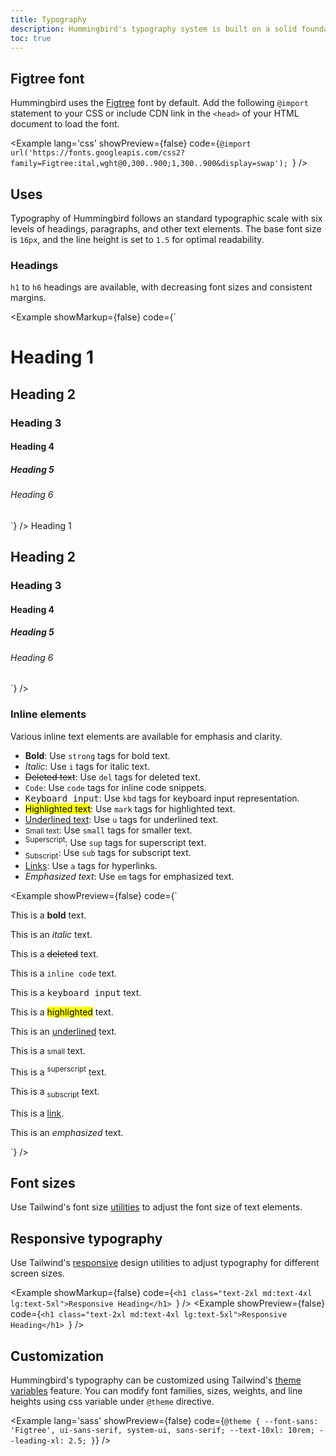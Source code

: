 ```yaml
---
title: Typography
description: Hummingbird's typography system is built on a solid foundation of sensible defaults, with a focus on readability and usability.
toc: true
---
```


## Figtree font

Hummingbird uses the [Figtree](https://fonts.google.com/specimen/Figtree) font by default. Add the following `@import` statement to your CSS or include CDN link in the `<head>` of your HTML document to load the font.

<Example lang='css' showPreview={false}
  code={`@import url('https://fonts.googleapis.com/css2?family=Figtree:ital,wght@0,300..900;1,300..900&display=swap');
`} />

## Uses

Typography of Hummingbird follows an standard typographic scale with six levels of headings, paragraphs, and other text elements. The base font size is `16px`, and the line height is set to `1.5` for optimal readability.

### Headings

`h1` to `h6` headings are available, with decreasing font sizes and consistent margins.

<Example showMarkup={false} code={`<h1>Heading 1</h1>
<h2>Heading 2</h2>
<h3>Heading 3</h3>
<h4>Heading 4</h4>
<h5>Heading 5</h5>
<h6>Heading 6</h6>
`} />
<Example showPreview={false} code={`<h1>Heading 1</h1>
<h2>Heading 2</h2>
<h3>Heading 3</h3>
<h4>Heading 4</h4>
<h5>Heading 5</h5>
<h6>Heading 6</h6>
`} />

### Inline elements

Various inline text elements are available for emphasis and clarity.

- **Bold**: Use `strong` tags for bold text.
- *Italic*: Use `i` tags for italic text.
- <del>Deleted text</del>: Use `del` tags for deleted text.
- `Code`: Use `code` tags for inline code snippets.
- <kbd>Keyboard input</kbd>: Use `kbd` tags for keyboard input representation.
- <mark>Highlighted text</mark>: Use `mark` tags for highlighted text.
- <u>Underlined text</u>: Use `u` tags for underlined text.
- <small>Small text</small>: Use `small` tags for smaller text.
- <sup>Superscript</sup>: Use `sup` tags for superscript text.
- <sub>Subscript</sub>: Use `sub` tags for subscript text.
- <a href="#">Links</a>: Use `a` tags for hyperlinks.
- <em>Emphasized text</em>: Use `em` tags for emphasized text.

<Example showPreview={false} code={`<p>This is a <strong>bold</strong> text.</p>
  <p>This is an <i>italic</i> text.</p>
  <p>This is a <del>deleted</del> text.</p>
  <p>This is a <code>inline code</code> text.</p>
  <p>This is a <kbd>keyboard input</kbd> text.</p>
  <p>This is a <mark>highlighted</mark> text.</p>
  <p>This is an <u>underlined</u> text.</p>
  <p>This is a <small>small</small> text.</p>
  <p>This is a <sup>superscript</sup> text.</p>
  <p>This is a <sub>subscript</sub> text.</p>
  <p>This is a <a href="#">link</a>.</p>
  <p>This is an <em>emphasized</em> text.</p>
  `} />

## Font sizes

Use Tailwind's font size [utilities](https://tailwindcss.com/docs/font-size) to adjust the font size of text elements.

## Responsive typography
Use Tailwind's [responsive](https://tailwindcss.com/docs/responsive-design) design utilities to adjust typography for different screen sizes.

<Example showMarkup={false} code={`<h1 class="text-2xl md:text-4xl lg:text-5xl">Responsive Heading</h1>
`} />
<Example showPreview={false} code={`<h1 class="text-2xl md:text-4xl lg:text-5xl">Responsive Heading</h1>
`} />

## Customization


Hummingbird's typography can be customized using Tailwind's [theme variables](https://tailwindcss.com/docs/theme#extending-the-default-theme) feature. You can modify font families, sizes, weights, and line heights using css variable under `@theme` directive.

<Example lang='sass' showPreview={false}
  code={`@theme {
  --font-sans: 'Figtree', ui-sans-serif, system-ui, sans-serif;
  --text-10xl: 10rem;
  --leading-xl: 2.5;
}`} />